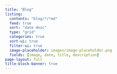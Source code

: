 ```yaml
---
title: "Blog"
listing:
  contents: "blog/*/*md"
  feed: true
  sort: "date desc"
  type: "grid"
  categories: true
  sort-ui: true
  filter-ui: true
  image-placeholder: images/image-placeholder.png
  fields: [image, date, title, description]
page-layout: full
title-block-banner: true
---
```

